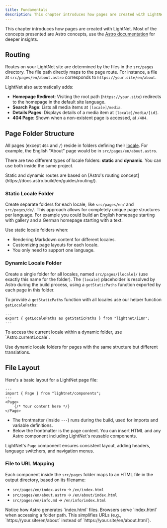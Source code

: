 ```yaml
---
title: Fundamentals
description: This chapter introduces how pages are created with LightNet. Most of the concepts presented are Astro concepts.
---
```



This chapter introduces how pages are created with LightNet. Most of the concepts presented are Astro concepts, 
use the [Astro documentation](https://docs.astro.build) for deeper insights.

## Routing

Routes on your LightNet site are determined by the files in the `src/pages` directory. 
The file path directly maps to the page route. 
For instance, a file at `src/pages/en/about.astro` corresponds to `https://your.site/en/about`.

LightNet also automatically adds:

- **Homepage Redirect**: Visiting the root path (`https://your.site`) redirects to the homepage in the default site language.
- **Search Page**: Lists all media items at `[locale]/media`.
- **Details Pages**: Displays details of a media item at `[locale]/media/[id]`.
- **404 Page**: Shown when a non-existent page is accessed, at `/404`.

## Page Folder Structure

All pages (except `404` and `/`) 
reside in folders defining their [locale](/build/i18n/fundamentals). 
For example, the English "About" page would be in `src/pages/en/about.astro`.

There are two different types of locale folders: **static** and **dynamic**. You can use both inside the same project.

<Aside type="note">
Static and dynamic routes are based on [Astro's routing concept](https://docs.astro.build/en/guides/routing/).
</Aside>

### Static Locale Folder

Create separate folders for each locale, like `src/pages/en/` and `src/pages/de/`. 
This approach allows for completely unique page structures per language.
For example you could build an English homepage starting with gallery and a German homepage starting with a text.

Use static locale folders when:
- Rendering Markdown content for different locales.
- Customizing page layouts for each locale.
- You only need to support one language.

### Dynamic Locale Folder

Create a single folder for all locales, named `src/pages/[locale]/` (use exactly this name for the folder). 
The `[locale]` placeholder is resolved by Astro during the build process, 
using a `getStaticPaths` function exported by each page in this folder.

To provide a `getStaticPaths` function with all locales use our helper function `getLocalePaths`:

```astro title="src/pages/[locale]/some-page.astro"
---
export { getLocalePaths as getStaticPaths } from "lightnet/i18n";
---
```

<Aside type="tip">
To access the current locale within a dynamic folder, use `Astro.currentLocale`.
</Aside>

Use dynamic locale folders for pages with the same structure but different translations.

## File Layout

Here's a basic layout for a LightNet page file:

```astro title="some-page.astro"
---
import { Page } from "lightnet/components";
---
<Page>
    {/* Your content here */}
</Page>
```

- The frontmatter (inside `---`) runs during the build, used for imports and variable definitions.
- Below the frontmatter is the page content. You can insert HTML and any Astro component including LightNet's reusable components.

LightNet's `Page` component ensures consistent layout, adding headers, language switchers, and navigation menus.

### File to URL Mapping

Each component inside the `src/pages` folder maps to an HTML file in the output directory, based on its filename:

- `src/pages/en/index.astro` → `/en/index.html`
- `src/pages/en/about.astro` → `/en/about/index.html`
- `src/pages/en/info.md` → `/en/info/index.html`

<Aside type="note">
Notice how Astro generates `index.html` files. Browsers serve `index.html` when accessing a folder path. 
This simplifies URLs (e.g., `https://your.site/en/about` instead of `https://your.site/en/about.html`).
</Aside>

